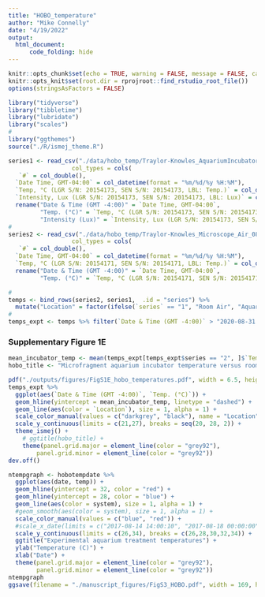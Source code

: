 ```yaml
---
title: "HOBO_temperature"
author: "Mike Connelly"
date: "4/19/2022"
output: 
  html_document:
      code_folding: hide
---
```

```r
knitr::opts_chunk$set(echo = TRUE, warning = FALSE, message = FALSE, cache = TRUE)
knitr::opts_knit$set(root.dir = rprojroot::find_rstudio_root_file())
options(stringsAsFactors = FALSE)
```
```r
library("tidyverse")
library("tibbletime")
library("lubridate")
library("scales")
#
library("ggthemes")
source("./R/ismej_theme.R")
```
```r
series1 <- read_csv("./data/hobo_temp/Traylor-Knowles_AquariumIncubator_083120-090520.csv",
                  col_types = cols(
   `#` = col_double(),
  `Date Time, GMT-04:00` = col_datetime(format = "%m/%d/%y %H:%M"),
  `Temp, °C (LGR S/N: 20154173, SEN S/N: 20154173, LBL: Temp.)` = col_double(),
  `Intensity, Lux (LGR S/N: 20154173, SEN S/N: 20154173, LBL: Lux)` = col_double())) %>% 
  rename("Date & Time (GMT -4:00)" = `Date Time, GMT-04:00`,
         "Temp. (°C)" = `Temp, °C (LGR S/N: 20154173, SEN S/N: 20154173, LBL: Temp.)`,
         "Intensity (Lux)" = `Intensity, Lux (LGR S/N: 20154173, SEN S/N: 20154173, LBL: Lux)`)
# 
series2 <- read_csv("./data/hobo_temp/Traylor-Knowles_Microscope_Air_083120-090520.csv",
                  col_types = cols(
   `#` = col_double(),
  `Date Time, GMT-04:00` = col_datetime(format = "%m/%d/%y %H:%M"),
  `Temp, °C (LGR S/N: 20154171, SEN S/N: 20154171, LBL: Temp.)` = col_double())) %>% 
  rename("Date & Time (GMT -4:00)" = `Date Time, GMT-04:00`,
         "Temp. (°C)" = `Temp, °C (LGR S/N: 20154171, SEN S/N: 20154171, LBL: Temp.)`)
```
```r
# 
temps <- bind_rows(series2, series1,  .id = "series") %>% 
  mutate("Location" = factor(ifelse(`series` == "1", "Room Air", "Aquarium Incubator"), levels = c("Room Air", "Aquarium Incubator"), ordered = T))
# 
temps_expt <- temps %>% filter(`Date & Time (GMT -4:00)` > "2020-08-31 08:00:00") # filter temperatures until after the start of the experiment, baseline samples already collected
```

### Supplementary Figure 1E
```r
mean_incubator_temp <- mean(temps_expt[temps_expt$series == "2", ]$`Temp. (°C)`)
hobo_title <- "Microfragment aquarium incubator temperature versus room air temperature "

pdf("./outputs/figures/FigS1E_hobo_temperatures.pdf", width = 6.5, height = 2)
temps_expt %>% 
  ggplot(aes(`Date & Time (GMT -4:00)`, `Temp. (°C)`)) + 
  geom_hline(yintercept = mean_incubator_temp, linetype = "dashed") +
  geom_line(aes(color = `Location`), size = 1, alpha = 1) +
  scale_color_manual(values = c("darkgrey", "black"), name = "Location") +
  scale_y_continuous(limits = c(21,27), breaks = seq(20, 28, 2)) +
  theme_ismej() +
    # ggtitle(hobo_title) + 
    theme(panel.grid.major = element_line(color = "grey92"),
        panel.grid.minor = element_line(color = "grey92")) 
dev.off()
```


```r
ntempgraph <- hobotempdate %>%
  ggplot(aes(date, temp)) +
  geom_hline(yintercept = 32, color = "red") + 
  geom_hline(yintercept = 28, color = "blue") +
  geom_line(aes(color = system), size = 1, alpha = 1) +
  #geom_smooth(aes(color = system), size = 1, alpha = 1) +
  scale_color_manual(values = c("blue", "red")) +
  #scale_x_date(limits = c("2017-08-14 14:00:10", "2017-08-18 00:00:00")) +
  scale_y_continuous(limits = c(26,34), breaks = c(26,28,30,32,34)) +
  ggtitle("Experimental aquarium treatment temperatures") +
  ylab("Temperature (C)") +
  xlab("Date") +
  theme(panel.grid.major = element_line(color = "grey92"),
        panel.grid.minor = element_line(color = "grey92"))
ntempgraph
ggsave(filename = "./manuscript_figures/FigS3_HOBO.pdf", width = 169, height = 80, units = "mm", device = "pdf")
```

